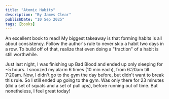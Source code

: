 ```yaml
---
title: "Atomic Habits"
description: "By James Clear"
publishDate: "10 Sep 2025"
tags: [books]
---
```


An excellent book to read! My biggest takeaway is that forming habits is all about consistency. Follow the author's rule to never skip a habit two days in a row. To build off of that, realize that even doing a "fraction" of a habit is still worthwhile.

Just last night, I was finishing up Bad Blood and ended up only sleeping for ~5 hours. I snoozed my alarm 6 times (10 min each), from 6:20am till 7:20am. Now, I didn't go to the gym the day before, but didn't want to break this rule. So I still ended up going to the gym. Was only there for 23 minutes (did a set of squats and a set of pull ups), before running out of time. But nonetheless, I feel great today!
